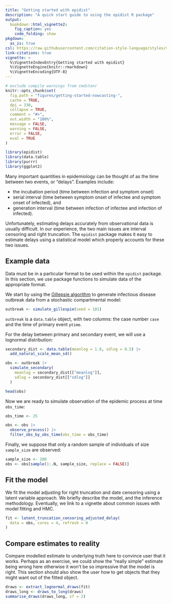 ```yaml
---
title: "Getting started with epidist"
description: "A quick start guide to using the epidist R package"
output: 
  bookdown::html_vignette2:
    fig_caption: yes
    code_folding: show
pkgdown:
  as_is: true
csl: https://raw.githubusercontent.com/citation-style-language/styles/master/apa-numeric-superscript-brackets.csl
link-citations: true
vignette: >
  %\VignetteIndexEntry{Getting started with epidist}
  %\VignetteEngine{knitr::rmarkdown}
  %\VignetteEncoding{UTF-8}
---
```


```r
# exclude compile warnings from cmdstanr
knitr::opts_chunk$set(
  fig.path = "figures/getting-started-nowcasting-",
  cache = TRUE,
  dpi = 330,
  collapse = TRUE,
  comment = "#>",
  out.width = "100%",
  message = FALSE,
  warning = FALSE,
  error = FALSE,
  eval = TRUE
)
```

```r
library(epidist)
library(data.table)
library(purrr)
library(ggplot2)
```

Many important quantities in epidemiology can be thought of as the time between two events, or "delays".
Examples include:

* the incubation period (time between infection and symptom onset)
* serial interval (time between symptom onset of infectee and symptom onset of infected), and 
* generation interval (time between infection of infectee and infection of infected).

Unfortunately, estimating delays accurately from observational data is usually difficult.
In our experience, the two main issues are interval censoring and right truncation.
The `epidist` package makes it easy to estimate delays using a statistical model which properly accounts for these two issues.

## Example data

Data must be in a particular format to be used within the `epidist` package.
In this section, we use package functions to simulate data of the appropriate format.
<!-- Please see as of yet unwritten vignette for information about how to transform your data of other formats to the right format. -->

We start by using the [Gillepsie algorithm](https://en.wikipedia.org/wiki/Gillespie_algorithm) to generate infectious disease outbreak data from a stochastic compartmental model:

```r
outbreak <- simulate_gillespie(seed = 101)
```

`outbreak` is a `data.table` object, with two columns: the case number `case` and the time of primary event `ptime`.

For the delay between primary and secondary event, we will use a lognormal distribution:

```r
secondary_dist <- data.table(meanlog = 1.8, sdlog = 0.5) |>
  add_natural_scale_mean_sd()

obs <- outbreak |>
  simulate_secondary(
    meanlog = secondary_dist[["meanlog"]],
    sdlog = secondary_dist[["sdlog"]]
  )

head(obs)
```

Now we are ready to simulate observation of the epidemic process at time `obs_time`:
<!-- Note: Adam doesn't really understand `observe_process()` and `filter_obs_by_obs_time()` yet. -->
<!-- When he does he'll write something better here. -->

```r
obs_time <- 25

obs <- obs |>
  observe_process() |>
  filter_obs_by_obs_time(obs_time = obs_time)
```

Finally, we suppose that only a random sample of individuals of size `sample_size` are observed:

```r
sample_size <- 200
obs <- obs[sample(1:.N, sample_size, replace = FALSE)]
```

## Fit the model

We fit the model adjusting for right truncation and date censoring using a latent variable approach.
We briefly describe the model, and the inference methodology.
Eventually, we link to a vignette about common issues with model fitting and HMC.

```r
fit <- latent_truncation_censoring_adjusted_delay(
  data = obs, cores = 4, refresh = 0
)
```

## Compare estimates to reality

Compare modelled estimate to underlying truth here to convince user that it works.
Perhaps as an exercise, we could show the "really simple" estimate being wrong here otherwise it won't be so impressive that the model is right.
This section should also show the user how to get objects that they might want out of the fitted object.

```r
draws <- extract_lognormal_draws(fit)
draws_long <- draws_to_long(draws)
summarise_draws(draws_long, sf = 2)
```